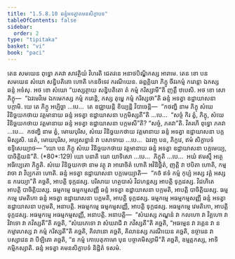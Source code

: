 ```yaml
---
title: "1.5.8.10 ឆន្ទំអទត្វាគមនសិក្ខាបទ"
tableOfContents: false
sidebar:
  order: 2
type: "tipitaka"
basket: "vi"
book: "paci"
---
```



<DynamicBreadcrumb />

<Division number="479" book="paci">

<Paragraph number="1411" book="paci">
តេន សមយេន ពុទ្ធោ ភគវា សាវត្ថិយំ វិហរតិ ជេតវនេ អនាថបិណ្ឌិកស្ស អារាមេ. តេន ខោ បន សមយេន សំឃោ សន្និបតិតោ ហោតិ កេនចិទេវ ករណីយេន. ឆព្ពគ្គិយា ភិក្ខូ ចីវរកម្មំ ករោន្តា ឯកស្ស ឆន្ទំ អទំសុ. អថ ខោ សំឃោ “យស្សត្ថាយ សន្និបតិតោ តំ កម្មំ ករិស្សាមី”តិ ញត្តឹ ឋបេសិ. អថ ខោ សោ ភិក្ខុ—  “ឯវមេវិមេ ឯកមេកស្ស កម្មំ ករោន្តិ, កស្ស តុម្ហេ កម្មំ ករិស្សថា”តិ ឆន្ទំ អទត្វា ឧដ្ឋាយាសនា បក្កាមិ.
</Paragraph>

<Paragraph number="1412" book="paci">
យេ តេ ភិក្ខូ អប្បិច្ឆា …បេ…  តេ ឧជ្ឈាយន្តិ ខិយ្យន្តិ វិបាចេន្តិ—  “កថញ្ហិ នាម ភិក្ខុ សំឃេ វិនិច្ឆយកថាយ វត្តមានាយ ឆន្ទំ អទត្វា ឧដ្ឋាយាសនា បក្កមិស្សតី”តិ …បេ…  “សច្ចំ កិរ ត្វំ, ភិក្ខុ, សំឃេ វិនិច្ឆយកថាយ វត្តមានាយ ឆន្ទំ អទត្វា ឧដ្ឋាយាសនា បក្កមសី”តិ? “សច្ចំ, ភគវា”តិ. វិគរហិ ពុទ្ធោ ភគវា …បេ…  កថញ្ហិ នាម ត្វំ, មោឃបុរិស, សំឃេ វិនិច្ឆយកថាយ វត្តមានាយ ឆន្ទំ អទត្វា ឧដ្ឋាយាសនា បក្កមិស្សសិ. នេតំ, មោឃបុរិស, អប្បសន្នានំ វា បសាទាយ …បេ…  ឯវញ្ច បន, ភិក្ខវេ, ឥមំ សិក្ខាបទំ ឧទ្ទិសេយ្យាថ—
</Paragraph>

</Division>
<Division number="480" book="paci">

<Paragraph number="1413" book="paci">
<Emphasis>“យោ បន ភិក្ខុ សំឃេ វិនិច្ឆយកថាយ វត្តមានាយ ឆន្ទំ អទត្វា ឧដ្ឋាយាសនា បក្កមេយ្យ, បាចិត្តិយន៑”</Emphasis>តិ. (*80*:<Emphasis>129</Emphasis>)
</Paragraph>

</Division>
<Division number="481" book="paci">

<Paragraph number="1414" book="paci">
<Emphasis>យោ បនា</Emphasis>តិ យោ យាទិសោ …បេ…  <Emphasis>ភិក្ខូ</Emphasis>តិ …បេ…  អយំ ឥមស្មឹ អត្ថេ អធិប្បេតោ ភិក្ខូតិ.
</Paragraph>

<Paragraph number="1415" book="paci">
<Emphasis>សំឃេ វិនិច្ឆយកថា</Emphasis> នាម វត្ថុ វា អារោចិតំ ហោតិ អវិនិច្ឆិតំ, ញត្តិ វា ឋបិតា ហោតិ, កម្មវាចា វា វិប្បកតា ហោតិ.
</Paragraph>

<Paragraph number="1416" book="paci">
<Emphasis>ឆន្ទំ អទត្វា ឧដ្ឋាយាសនា បក្កមេយ្យា</Emphasis>តិ—  “កថំ ឥទំ កម្មំ កុប្បំ អស្ស វគ្គំ អស្ស ន ករេយ្យា”តិ គច្ឆតិ, អាបត្តិ ទុក្កដស្ស. បរិសាយ ហត្ថបាសំ វិជហន្តស្ស អាបត្តិ ទុក្កដស្ស. វិជហិតេ អាបត្តិ បាចិត្តិយស្ស.
</Paragraph>

</Division>
<Division number="482" book="paci">

<Paragraph number="1417" book="paci">
ធម្មកម្មេ ធម្មកម្មសញ្ញី ឆន្ទំ អទត្វា ឧដ្ឋាយាសនា បក្កមតិ, អាបត្តិ បាចិត្តិយស្ស. ធម្មកម្មេ វេមតិកោ ឆន្ទំ អទត្វា ឧដ្ឋាយាសនា បក្កមតិ, អាបត្តិ ទុក្កដស្ស. ធម្មកម្មេ អធម្មកម្មសញ្ញី ឆន្ទំ អទត្វា ឧដ្ឋាយាសនា បក្កមតិ, អនាបត្តិ. អធម្មកម្មេ ធម្មកម្មសញ្ញី, អាបត្តិ ទុក្កដស្ស. អធម្មកម្មេ វេមតិកោ, អាបត្តិ ទុក្កដស្ស. អធម្មកម្មេ អធម្មកម្មសញ្ញី, អនាបត្តិ.
</Paragraph>

</Division>
<Division number="483" book="paci">

<Paragraph number="1418" book="paci">
អនាបត្តិ—  “សំឃស្ស ភណ្ឌនំ វា កលហោ វា វិគ្គហោ វា វិវាទោ វា ភវិស្សតី”តិ គច្ឆតិ, “សំឃភេទោ វា សំឃរាជិ វា ភវិស្សតី”តិ គច្ឆតិ, “អធម្មេន វា វគ្គេន វា ន កម្មារហស្ស វា កម្មំ ករិស្សតី”តិ គច្ឆតិ, គិលានោ គច្ឆតិ, គិលានស្ស ករណីយេន គច្ឆតិ, ឧច្ចារេន វា បស្សាវេន វា បីឡិតោ គច្ឆតិ, “ន កម្មំ កោបេតុកាមោ បុន បច្ចាគមិស្សាមី”តិ គច្ឆតិ, ឧម្មត្តកស្ស, អាទិកម្មិកស្សាតិ.

</Paragraph>
</Division>

<Paragraph number="1419" type="center" book="paci">
ឆន្ទំ អទត្វា គមនសិក្ខាបទំ និដ្ឋិតំ ទសមំ.
</Paragraph>